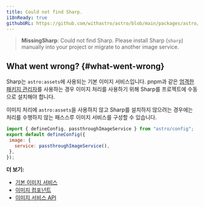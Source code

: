 ```yaml
---
title: Could not find Sharp.
i18nReady: true
githubURL: https://github.com/withastro/astro/blob/main/packages/astro/src/core/errors/errors-data.ts
---
```


> **MissingSharp**: Could not find Sharp. Please install Sharp (`sharp`) manually into your project or migrate to another image service.

## What went wrong? \{#what-went-wrong\}

Sharp는 `astro:assets`에 사용되는 기본 이미지 서비스입니다. pnpm과 같은 [엄격한 패키지 관리자](https://pnpm.io/pnpm-vs-npm#npms-flat-tree)를 사용하는 경우 이미지 처리를 사용하기 위해 Sharp를 프로젝트에 수동으로 설치해야 합니다.

이미지 처리에 `astro:assets`을 사용하지 않고 Sharp를 설치하지 않으려는 경우에는 처리를 수행하지 않는 패스스루 이미지 서비스를 구성할 수 있습니다.

```js
import { defineConfig, passthroughImageService } from "astro/config";
export default defineConfig({
 image: {
   service: passthroughImageService(),
 },
});
```

**더 보기:**

-  [기본 이미지 서비스](/ko/guides/images/#default-image-service)
-  [이미지 컴포넌트](/ko/guides/images/#image--astroassets)
-  [이미지 서비스 API](/ko/reference/image-service-reference/)